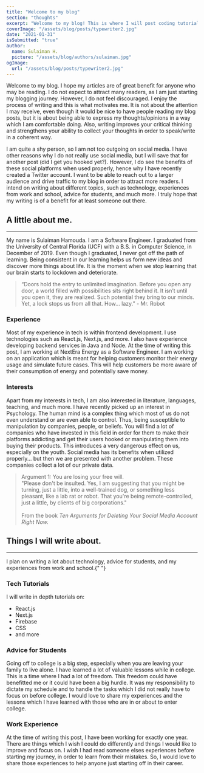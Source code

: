```yaml
---
title: "Welcome to my blog"
section: "thoughts"
excerpt: "Welcome to my blog! This is where I will post coding tutorials, write about my experiences from work and school, write advice for students, and more."
coverImage: "/assets/blog/posts/typewriter2.jpg"
date: "2021-01-31"
isSubmitted: "true"
author:
  name: Sulaiman H.
  picture: "/assets/blog/authors/sulaiman.jpg"
ogImage:
  url: "/assets/blog/posts/typewriter2.jpg"
---
```


Welcome to my blog. I hope my articles are of great benefit for anyone who may be reading. I do not expect to attract many readers, as I am just starting my blogging journey. However, I do not feel discouraged. I enjoy the process of writing and this is what motivates me. It is not about the attention I may receive, even though it would be nice to have people reading my blog posts, but it is about being able to express my thoughts/opinions in a way which I am comfortable doing. Also, writing improves your critical thinking and strengthens your ability to collect your thoughts in order to speak/write in a coherent way.

I am quite a shy person, so I am not too outgoing on social media. I have other reasons why I do not really use social media, but I will save that for another post (did I get you hooked yet?). However, I do see the benefits of these social platforms when used properly, hence why I have recently created a <LinkOuter href="https://twitter.com/sulaimanhamouda">Twitter</LinkOuter> account. I want to be able to reach out to a larger audience and drive traffic to my blog in order to attract more readers. I intend on writing about different topics, such as technology, experiences from work and school, advice for students, and much more. I truly hope that my writing is of a benefit for at least someone out there.

## A little about me.

<hr />
My name is Sulaiman Hamouda. I am a Software Engineer. I graduated from the University
of Central Florida (UCF) with a B.S. in Computer Science, in December of 2019. Even
though I graduated, I never got off the path of learning. Being consistent in our
learning helps us form new ideas and discover more things about life. It is the moment
when we stop learning that our brain starts to lockdown and deteriorate.

<blockquote>
  “Doors hold the entry to unlimited imagination. Before you open any door, a
  world filled with possibilities sits right behind it. It isn’t until you open
  it, they are realized. Such potential they bring to our minds. Yet, a lock
  stops us from all that. How... lazy.” - Mr. Robot
</blockquote>

### Experience

Most of my experience in tech is within frontend development. I use technologies such as React.js, Next.js, and more. I also have experience developing backend services in Java and Node. At the time of writing this post, I am working at NextEra Energy as a Software Engineer. I am working on an application which is meant for helping customers monitor their energy usage and simulate future cases. This will help customers be more aware of their consumption of energy and potentially save money.

### Interests

Apart from my interests in tech, I am also interested in literature, languages, teaching, and much more. I have recently picked up an interest in Psychology. The human mind is a complex thing which most of us do not even understand or are even able to control. Thus, being susceptible to manipulation by companies, people, or beliefs. You will find a lot of companies who have invested in this field in order for them to make their platforms addicting and get their users hooked or manipulating them into buying their products. This introduces a very dangerous effect on us, especially on the youth. Social media has its benefits when utilized properly... but then we are presented with another problem. These companies collect a lot of our private data.

<blockquote>
  Argument 1: You are losing your free will.
  <br />
  "Please don't be insulted. Yes, I am suggesting that you might be turning,
  just a little, into a well-trained dog, or something less pleasant, like a lab
  rat or robot. That you're being remote-controlled, just a little, by clients
  of big corporations."
  <br />
  <br />
  From the book <i>
    Ten Arguments for Deleting Your Social Media Account Right Now.
  </i>
</blockquote>

## Things I will write about.

<hr />I plan on writing a lot about technology, advice for students, and my
experiences from work and school.{" "}

### Tech Tutorials

I will write in depth tutorials on:

<ul>
  <li>React.js</li>
  <li>Next.js</li>
  <li>Firebase</li>
  <li>CSS</li>
  <li>and more</li>
</ul>

### Advice for Students

Going off to college is a big step, especially when you are leaving your family to live alone. I have learned a lot of valuable lessons while in college. This is a time where I had a lot of freedom. This freedom could have benefitted me or it could have been a big hurdle. It was my responsibility to dictate my schedule and to handle the tasks which I did not really have to focus on before college. I would love to share my experiences and the lessons which I have learned with those who are in or about to enter college.

### Work Experience

At the time of writing this post, I have been working for exactly one year. There are things which I wish I could do differently and things I would like to improve and focus on. I wish I had read someone elses experiences before starting my journey, in order to learn from their mistakes. So, I would love to share those experiences to help anyone just starting off in their career.
